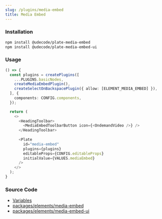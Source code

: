 ```yaml
---
slug: /plugins/media-embed
title: Media Embed
---
```


### Installation

```bash npm2yarn
npm install @udecode/plate-media-embed
npm install @udecode/plate-media-embed-ui
```

### Usage

```ts live
() => {
  const plugins = createPlugins([
    ...PLUGINS.basicNodes,
    createMediaEmbedPlugin(),
    createSelectOnBackspacePlugin({ allow: [ELEMENT_MEDIA_EMBED] }),
  ], {
    components: CONFIG.components,
  });

  return (
    <>
      <HeadingToolbar>
        <MediaEmbedToolbarButton icon={<OndemandVideo />} />
      </HeadingToolbar>
   
      <Plate
        id="media-embed"
        plugins={plugins}
        editableProps={CONFIG.editableProps}
        initialValue={VALUES.mediaEmbed}
      />
    </>
  );
}
```

### Source Code

- [Variables](https://github.com/udecode/plate/blob/main/docs/src/live/live.tsx)
- [packages/elements/media-embed](https://github.com/udecode/plate/tree/main/packages/elements/media-embed/src)
- [packages/elements/media-embed-ui](https://github.com/udecode/plate/tree/main/packages/elements/media-embed-ui/src)
